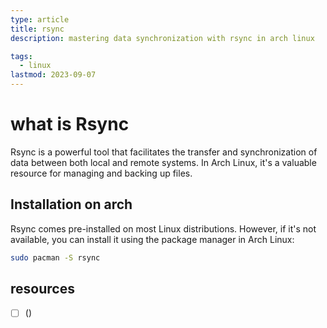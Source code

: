 ```yaml
---
type: article
title: rsync
description: mastering data synchronization with rsync in arch linux

tags:
  - linux
lastmod: 2023-09-07
---
```


# what is Rsync

Rsync is a powerful tool that facilitates the transfer and synchronization of data between both local and remote systems. In Arch Linux, it's a valuable resource for managing and backing up files.

## Installation on arch

Rsync comes pre-installed on most Linux distributions. However, if it's not available, you can install it using the package manager in Arch Linux:

```bash
sudo pacman -S rsync
```

## resources

- [ ] ()
